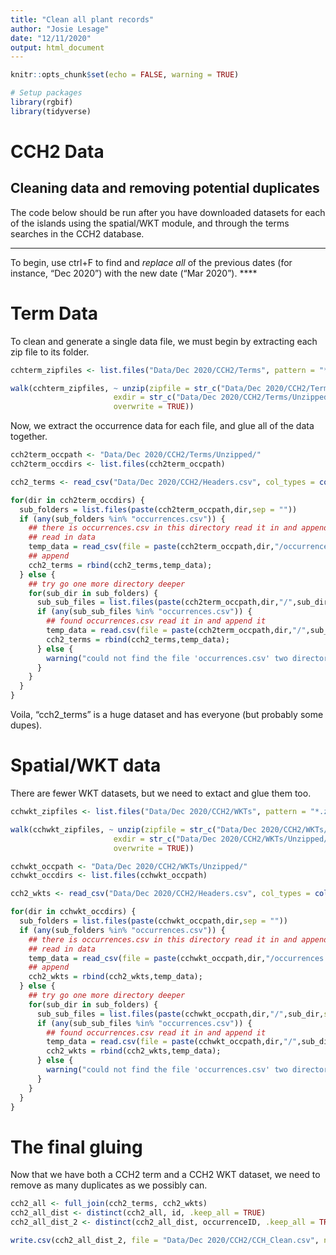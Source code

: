 ```yaml
---
title: "Clean all plant records"
author: "Josie Lesage"
date: "12/11/2020"
output: html_document
---
```


```r
knitr::opts_chunk$set(echo = FALSE, warning = TRUE)

# Setup packages
library(rgbif)
library(tidyverse)
```

# CCH2 Data

## Cleaning data and removing potential duplicates
The code below should be run after you have downloaded datasets for each of the islands using the spatial/WKT module, and through the terms searches in the CCH2 database.

****
To begin, use ctrl+F to find and *replace all* of the previous dates (for instance, "Dec 2020") with the new date ("Mar 2020").
****


# Term Data
To clean and generate a single data file, we must begin by extracting each zip file to its folder. 
```r
cchterm_zipfiles <- list.files("Data/Dec 2020/CCH2/Terms", pattern = "*.zip")

walk(cchterm_zipfiles, ~ unzip(zipfile = str_c("Data/Dec 2020/CCH2/Terms/", .x),
                       exdir = str_c("Data/Dec 2020/CCH2/Terms/Unzipped/", .x),
                       overwrite = TRUE))
```

Now, we extract the occurrence data for each file, and glue all of the data together.


```r
cch2term_occpath <- "Data/Dec 2020/CCH2/Terms/Unzipped/"
cch2term_occdirs <- list.files(cch2term_occpath)

cch2_terms <- read_csv("Data/Dec 2020/CCH2/Headers.csv", col_types = cols(.default = "c"))

for(dir in cch2term_occdirs) {
  sub_folders = list.files(paste(cch2term_occpath,dir,sep = ""))
  if (any(sub_folders %in% "occurrences.csv")) {
    ## there is occurrences.csv in this directory read it in and append to a data.frame.
    ## read in data 
    temp_data = read_csv(file = paste(cch2term_occpath,dir,"/occurrences.csv",sep = ""), col_types = cols(.default = "c"))
    ## append
    cch2_terms = rbind(cch2_terms,temp_data);
  } else {
    ## try go one more directory deeper
    for(sub_dir in sub_folders) {
      sub_sub_files = list.files(paste(cch2term_occpath,dir,"/",sub_dir,sep = ""))             
      if (any(sub_sub_files %in% "occurrences.csv")) {
        ## found occurrences.csv read it in and append it
        temp_data = read.csv(file = paste(cch2term_occpath,dir,"/",sub_dir,"/occurrences.csv",sep = ""))
        cch2_terms = rbind(cch2_terms,temp_data);
      } else {
        warning("could not find the file 'occurrences.csv' two directories deep")
      }
    } 
  }
}

```


Voila, "cch2_terms" is a huge dataset and has everyone (but probably some dupes). 

# Spatial/WKT data

There are fewer WKT datasets, but we need to extact and glue them too. 
```r
cchwkt_zipfiles <- list.files("Data/Dec 2020/CCH2/WKTs", pattern = "*.zip")

walk(cchwkt_zipfiles, ~ unzip(zipfile = str_c("Data/Dec 2020/CCH2/WKTs/", .x),
                       exdir = str_c("Data/Dec 2020/CCH2/WKTs/Unzipped/", .x),
                       overwrite = TRUE))
```

```r
cchwkt_occpath <- "Data/Dec 2020/CCH2/WKTs/Unzipped/"
cchwkt_occdirs <- list.files(cchwkt_occpath)

cch2_wkts <- read_csv("Data/Dec 2020/CCH2/Headers.csv", col_types = cols(.default = "c"))

for(dir in cchwkt_occdirs) {
  sub_folders = list.files(paste(cchwkt_occpath,dir,sep = ""))
  if (any(sub_folders %in% "occurrences.csv")) {
    ## there is occurrences.csv in this directory read it in and append to a data.frame.
    ## read in data 
    temp_data = read_csv(file = paste(cchwkt_occpath,dir,"/occurrences.csv",sep = ""), col_types = cols(.default = "c"))
    ## append
    cch2_wkts = rbind(cch2_wkts,temp_data);
  } else {
    ## try go one more directory deeper
    for(sub_dir in sub_folders) {
      sub_sub_files = list.files(paste(cchwkt_occpath,dir,"/",sub_dir,sep = ""))             
      if (any(sub_sub_files %in% "occurrences.csv")) {
        ## found occurrences.csv read it in and append it
        temp_data = read.csv(file = paste(cchwkt_occpath,dir,"/",sub_dir,"/occurrences.csv",sep = ""))
        cch2_wkts = rbind(cch2_wkts,temp_data);
      } else {
        warning("could not find the file 'occurrences.csv' two directories deep")
      }
    } 
  }
}
```

# The final gluing

Now that we have both a CCH2 term and a CCH2 WKT dataset, we need to remove as many duplicates as we possibly can. 

```r
cch2_all <- full_join(cch2_terms, cch2_wkts)
cch2_all_dist <- distinct(cch2_all, id, .keep_all = TRUE)
cch2_all_dist_2 <- distinct(cch2_all_dist, occurrenceID, .keep_all = TRUE)

write.csv(cch2_all_dist_2, file = "Data/Dec 2020/CCH2/CCH_Clean.csv", na="", row.names=FALSE)
```


